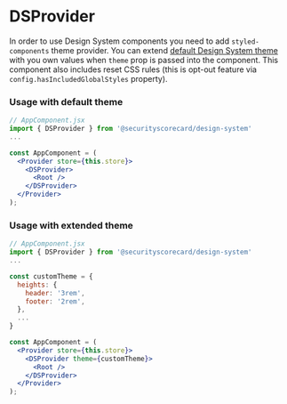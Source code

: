 

<Meta title="Theme/DSProvider" />

# DSProvider

In order to use Design System components you need to add `styled-components` theme provider.
You can extend [default Design System theme](/docs/theme-theme-object--page) with you own
values when `theme` prop is passed into the component. This component also includes reset CSS rules
(this is opt-out feature via `config.hasIncludedGlobalStyles` property).

<ArgsTable of={DSProvider} />

### Usage with default theme

```jsx
// AppComponent.jsx
import { DSProvider } from '@securityscorecard/design-system'
...

const AppComponent = (
  <Provider store={this.store}>
    <DSProvider>
      <Root />
    </DSProvider>
  </Provider>
);
```

### Usage with extended theme

```jsx
// AppComponent.jsx
import { DSProvider } from '@securityscorecard/design-system'
...

const customTheme = {
  heights: {
    header: '3rem',
    footer: '2rem',
  },
  ...
}

const AppComponent = (
  <Provider store={this.store}>
    <DSProvider theme={customTheme}>
      <Root />
    </DSProvider>
  </Provider>
);
```
